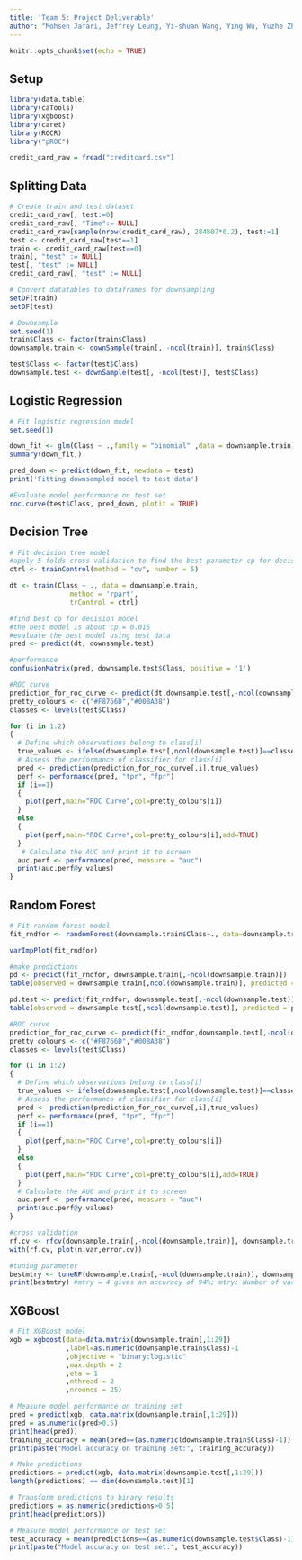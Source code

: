 ```yaml
---
title: 'Team 5: Project Deliverable'
author: "Mohsen Jafari, Jeffrey Leung, Yi-shuan Wang, Ying Wu, Yuzhe Zheng"
---
```


```r
knitr::opts_chunk$set(echo = TRUE)
```

## Setup
```r
library(data.table)
library(caTools)
library(xgboost)
library(caret)
library(ROCR)
library("pROC")

credit_card_raw = fread("creditcard.csv")
```

## Splitting Data
```r
# Create train and test dataset
credit_card_raw[, test:=0]
credit_card_raw[, "Time":= NULL]
credit_card_raw[sample(nrow(credit_card_raw), 284807*0.2), test:=1]
test <- credit_card_raw[test==1]
train <- credit_card_raw[test==0]
train[, "test" := NULL]
test[, "test" := NULL]
credit_card_raw[, "test" := NULL]

# Convert datatables to dataframes for downsampling
setDF(train)
setDF(test)

# Downsample
set.seed(1)
train$Class <- factor(train$Class)
downsample.train <- downSample(train[, -ncol(train)], train$Class)

test$Class <- factor(test$Class)
downsample.test <- downSample(test[, -ncol(test)], test$Class)
```

## Logistic Regression
```r
# Fit logistic regression model
set.seed(1)

down_fit <- glm(Class ~ .,family = "binomial" ,data = downsample.train)
summary(down_fit,)

pred_down <- predict(down_fit, newdata = test)
print('Fitting downsampled model to test data')

#Evaluate model performance on test set
roc.curve(test$Class, pred_down, plotit = TRUE)

```

## Decision Tree
```r
# Fit decision tree model
#apply 5-folds cross validation to find the best parameter cp for decision tree
ctrl <- trainControl(method = "cv", number = 5)

dt <- train(Class ~ ., data = downsample.train,
               method = 'rpart',
               trControl = ctrl)

#find best cp for decision model
#the best model is about cp = 0.015
#evaluate the best model using test data
pred <- predict(dt, downsample.test)

#performance
confusionMatrix(pred, downsample.test$Class, positive = '1')

#ROC curve
prediction_for_roc_curve <- predict(dt,downsample.test[,-ncol(downsample.test)],type="prob")
pretty_colours <- c("#F8766D","#00BA38")
classes <- levels(test$Class)

for (i in 1:2)
{
  # Define which observations belong to class[i]
  true_values <- ifelse(downsample.test[,ncol(downsample.test)]==classes[i],1,0)
  # Assess the performance of classifier for class[i]
  pred <- prediction(prediction_for_roc_curve[,i],true_values)
  perf <- performance(pred, "tpr", "fpr")
  if (i==1)
  {
    plot(perf,main="ROC Curve",col=pretty_colours[i]) 
  }
  else
  {
    plot(perf,main="ROC Curve",col=pretty_colours[i],add=TRUE) 
  }
   # Calculate the AUC and print it to screen
  auc.perf <- performance(pred, measure = "auc")
  print(auc.perf@y.values)
}

```

## Random Forest
```r
# Fit random forest model
fit_rndfor <- randomForest(downsample.train$Class~., data=downsample.train, ntree = 500, importance = TRUE)

varImpPlot(fit_rndfor)

#make predictions 
pd <- predict(fit_rndfor, downsample.train[,-ncol(downsample.train)])
table(observed = downsample.train[,ncol(downsample.train)], predicted = pd)

pd.test <- predict(fit_rndfor, downsample.test[,-ncol(downsample.test)])
table(observed = downsample.test[,ncol(downsample.test)], predicted = pd.test)

#ROC curve
prediction_for_roc_curve <- predict(fit_rndfor,downsample.test[,-ncol(downsample.test)],type="prob")
pretty_colours <- c("#F8766D","#00BA38")
classes <- levels(test$Class)

for (i in 1:2)
{
  # Define which observations belong to class[i]
  true_values <- ifelse(downsample.test[,ncol(downsample.test)]==classes[i],1,0)
  # Assess the performance of classifier for class[i]
  pred <- prediction(prediction_for_roc_curve[,i],true_values)
  perf <- performance(pred, "tpr", "fpr")
  if (i==1)
  {
    plot(perf,main="ROC Curve",col=pretty_colours[i]) 
  }
  else
  {
    plot(perf,main="ROC Curve",col=pretty_colours[i],add=TRUE) 
  }
  # Calculate the AUC and print it to screen
  auc.perf <- performance(pred, measure = "auc")
  print(auc.perf@y.values)
}

#cross validation 
rf.cv <- rfcv(downsample.train[,-ncol(downsample.train)], downsample.train[,ncol(downsample.train)], cv.fold = 10) 
with(rf.cv, plot(n.var,error.cv))

#tuning parameter
bestmtry <- tuneRF(downsample.train[,-ncol(downsample.train)], downsample.train[,ncol(downsample.train)], stepFactor=1.5, improve=1e-5, ntree=500)
print(bestmtry) #mtry = 4 gives an accuracy of 94%; mtry: Number of variables randomly sampled as candidates at each split.
```

## XGBoost
```r
# Fit XGBoost model
xgb = xgboost(data=data.matrix(downsample.train[,1:29])
              ,label=as.numeric(downsample.train$Class)-1
              ,objective = "binary:logistic"
              ,max.depth = 2
              ,eta = 1
              ,nthread = 2
              ,nrounds = 25)

# Measure model performance on training set
pred = predict(xgb, data.matrix(downsample.train[,1:29]))
pred = as.numeric(pred>0.5)
print(head(pred))
training_accuracy = mean(pred==(as.numeric(downsample.train$Class)-1))
print(paste("Model accuracy on training set:", training_accuracy))

# Make predictions
predictions = predict(xgb, data.matrix(downsample.test[,1:29]))
length(predictions) == dim(downsample.test)[1]

# Transform predictions to binary results
predictions = as.numeric(predictions>0.5)
print(head(predictions))

# Measure model performance on test set
test_accuracy = mean(predictions==(as.numeric(downsample.test$Class)-1))
print(paste("Model accuracy on test set:", test_accuracy))
```






